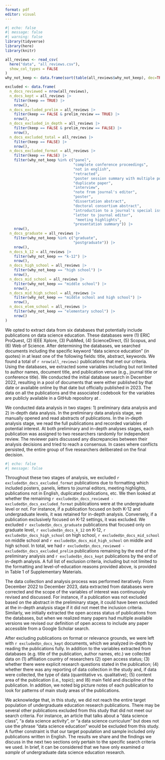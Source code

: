 ```yaml
---
format: pdf
editor: visual
---
```


```{=html}
<!--
### Systematic Literature Review

Systematic literature review is generally used for informing evidence-based decisions in a field by compiling all empirical evidence that fits pre-determined inclusion and exclusion criteria (@evans2001systematic; @liberati2009prisma). 
This approach was selected within the context of the study because we aimed to (1) specify current evidence and knowledge gaps in undergraduate data science education and (2) inform policymakers and data science educators/practitioners about the present status of data science education. 
We chose to employ a qualitative research design to gain a deeper understanding and inform possible further quantitative meta-analysis topics that can be conducted in this field.

-->
```
```r
#| echo: false
#| message: false
#| warning: false
library(tidyverse)
library(here)
library(knitr)

all_reviews <- read_csv(
  here("data", "all_reviews.csv"), 
  show_col_types = FALSE
)
why_not_keep <- data.frame(sort(table(all_reviews$why_not_keep), dec=TRUE))

excluded <- data.frame(
  n_docs_reviewed = nrow(all_reviews),
  n_docs_kept = all_reviews |> 
    filter(keep == TRUE) |> 
    nrow(),
  n_docs_excluded_prelim = all_reviews |> 
    filter(keep == FALSE & prelim_review == TRUE) |> 
    nrow(),
  n_docs_excluded_in_depth = all_reviews |> 
    filter(keep == FALSE & prelim_review == FALSE) |> 
    nrow(),
  n_docs_excluded_total = all_reviews |> 
    filter(keep == FALSE) |> 
    nrow(),
  n_docs_excluded_format = all_reviews |> 
    filter(keep == FALSE) |> 
    filter(why_not_keep %in% c("panel",
                               "complete conference proceedings",
                               "not in english",
                               "retracted",
                               "poster session summary with multiple posters",
                               "duplicate paper",
                               "interview",
                               "note from journal's editor",
                               "poster",
                               "dissertation abstract",
                               "doctoral consortium abstract",
                               "introduction to a journal's special issue",
                               "letter to journal editor",
                                "meeting highlights",
                               "presentation summary")) |> 
    nrow(),
  n_docs_graduate = all_reviews |>
    filter(why_not_keep %in% c("graduate",
                               "postgraduate")) |> 
    nrow(),
  n_docs_k_12 = all_reviews |>
    filter(why_not_keep == "k-12") |> 
    nrow(),
  n_docs_high_school = all_reviews |>
    filter(why_not_keep == "high school") |> 
    nrow(),
  n_docs_mid_school = all_reviews |>
    filter(why_not_keep == "middle school") |> 
    nrow(),  
  n_docs_mid_high_school = all_reviews |>
    filter(why_not_keep == "middle school and high school") |> 
    nrow(),   
  n_docs_elem_school = all_reviews |>
    filter(why_not_keep == "elementary school") |> 
    nrow()    
) 


```

We opted to extract data from six databases that potentially include publications on data science education.
These databases were (1) ERIC ProQuest, (2) IEEE Xplore, (3) PubMed, (4) ScienceDirect, (5) Scopus, and (6) Web of Science.
After determining the databases, we searched documents including the specific keyword "data science education" (in quotes) in at least one of the following fields: title, abstract, keywords.
We found a total of `r nrow(all_reviews)` publications that met our criteria.
Using the databases, we extracted some variables including but not limited to author names, document title, and publication venue (e.g., journal title or conference title).
We conducted the initial database search in December 2022, resulting in a pool of documents that were either published by that date or available online by that date but officially published in 2023.
The data on all the publications and the associated codebook for the variables are publicly available in a GitHub repository at \github{}.

We conducted data analysis in two stages: 1) preliminary data analysis and 2) in-depth data analysis.
In the preliminary data analysis stage, we manually opened and read abstracts of publications.
In the in-depth analysis stage, we read the full publications and recorded variables of potential interest.
At both preliminary and in-depth analyses stages, each publication was assigned to two researchers randomly for independent review.
The reviewer pairs discussed any discrepancies between their analysis decisions and tried to reach a consensus.
In cases where conflicts persisted, the entire group of five researchers deliberated on the final decision.

```r
#| echo: false
#| message: false
```

```{=html}
<!--\textcolor{brown}{Alternative (to avoid the language of \`kept'): we excluded `r excluded$n_docs_excluded_prelim` publications during our preliminary analysis and `r excluded$n_docs_excluded_in_depth` during our in-depth analysis.
Of those,} -->
```
Throughout these two stages of analysis, we excluded `r excluded$n_docs_excluded_format` publications due to formatting which included posters, panels, letters to journal editors, meeting highlights, publications not in English, duplicated publications, etc.
We then looked at whether the remaining `r excluded$n_docs_reviewed - excluded$n_docs_excluded_format` publications were at the undergraduate level or not.
For instance, if a publication focused on both K-12 and undergraduate levels, it was retained for in-depth analysis.
Conversely, if a publication exclusively focused on K-12 settings, it was excluded.
We excluded `r excluded$n_docs_graduate` publications that focused only on graduate level, `r excluded$n_docs_k_12` on K-12, `r excluded$n_docs_high_school` on high school, `r excluded$n_docs_mid_school` on middle school and `r excluded$n_docs_mid_high_school` on middle and high school.
In total, we had `r excluded$n_docs_reviewed - excluded$n_docs_excluded_prelim` publications remaining by the end of the preliminary analysis and `r excluded$n_docs_kept` publications by the end of in-depth analysis.
A full list of exclusion criteria, including but not limited to the formatting and level-of-education reasons provided above, is provided in Table 1 of Supplementary Materials.

The data collection and analysis process was performed iteratively.
From December 2022 to December 2023, data extracted from databases were corrected and the scope of the variables of interest was continuously revised and discussed.
For instance, if a publication was not excluded based on the abstract in the preliminary stage, it could have been excluded at the in-depth analysis stage if it did not meet the inclusion criteria.
Similarly, we initially extracted the open access status of publications from the databases, but when we realized many papers had multiple available versions we revised our definition of open access to include any paper accessible from a Google Scholar search.

After excluding publications on format or relevance grounds, we were left with `r excluded$n_docs_kept` documents, which we analyzed in-depth by reading the publications fully.
In addition to the variables extracted from databases (e.g. title of the publication, author names, etc.) we collected data on (1) affiliation country of researchers (2) open access status; (3) whether there were explicit research questions stated in the publication; (4) whether there was any reporting of data collection in the study and, if data were collected, the type of data (quantitative vs. qualitative); (5) content area of the publication (i.e., topic); and (6) main field and discipline of the publication.
In addition, we noted big picture notes of each publication to look for patterns of main study areas of the publications.

We acknowledge that, in this study, we did not reach the entire target population of undergraduate education research publications.
There may be several other publications excluded from this study that did not meet our search criteria.
For instance, an article that talks about a "data science class", "a data science activity", or "a data science curriculum" but does not use the phrase "data science education" would be excluded from this study.
A further constraint is that our target population and sample included only publications written in English.
The results we share and the findings we discuss in the next two sections only pertain to the specific search criteria we used.
In brief, it can be considered that we have only examined *a sample* of undergraduate data science education research.

```{=html}
<!--


-   *\[Is it possible that JSDSE does not emphasize keywords such as "data science education"?\]* \textcolor{purple}{Mine, can you elaborate again what you mean here?}


    There may be other undergraduate data science education paper written in other languages.
    
    -->
```
```{=html}
<!--

The operational definitions of the variables we report can be found in the GitHub repo.

### Validity and Reliability Evidences of the Study

Several evidences of validity and reliability are collected in systematic literature review studies to ascertain whether a study measures what they intended to measure and to enhance the reproducibility of the research findings.
Accordingly, we collected evidences to increase the validity and reliability of this study.

In terms of dependability, we recorded our research steps such as how data were collected, how categories were derived and how we made decisions throughout the research study as suggested by @merriam2015qualitative. 
In terms of ensuring transferability of this research, we provided a rich, _thick description_ (@merriam2015qualitative) of the data collection,data wrangling and data analysis procedures in the repository which has open access to every reader who wish to examine closely or reproducing the data analysis.
We also ensured _maximum variation_ by including different undergraduate data science education studies conducted in different fields and/or included different content areas.
This enabled us to explore the variations (@merriam2015qualitative) among the undergraduate data science education practices.

-->
```

